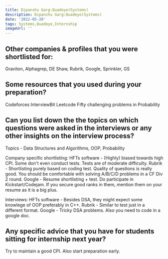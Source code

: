 ```yaml
---
title: Dipanshu Garg:Quadeye(Systems)
description: Dipanshu Garg:Quadeye(Systems)
date: '2022-05-20'
tags: Systems,Quadeye,Internship
imageUrl: ''
---
```


## Other companies & profiles that you were shortlisted for:
Graviton, Alphagrep, DE Shaw, Rubrik, Google, Sprinkler, GS

## Some resources that you used during your preparation?
Codeforces
InterviewBit
Leetcode
Fifty challenging problems in Probability

## Can you list down the the topics on which questions were asked in the interviews or any other insights on the interview process?
Topics - Data Structures and Algorithms, OOP, Probability

Company specific shortlisting:
HFTs software - (Highly) biased towards high CPI. Some don't even conduct tests. Tests are of moderate difficulty.
Rubrik - Shortlisting purely based on coding test. Quality of questions is really good. You should be comfortable with solving A/B/C/D problems in a CF Div 2 round.
Google - Resume shortlisting + test. Do participate in Kickstart/Codejam. If you secure good ranks in them, mention them on your resume as it is a big plus.

Interviews:
HFTs software - Besides DSA, they might expect some knowlege of OOP preferably in C++.
Rubrik - Similar to test just in a different format.
Google - Tricky DSA problems. Also you need to code in a google doc.
## Any specific advice that you have for students sitting for internship next year?
Try to maintain a good CPI. Also start preparation early.


